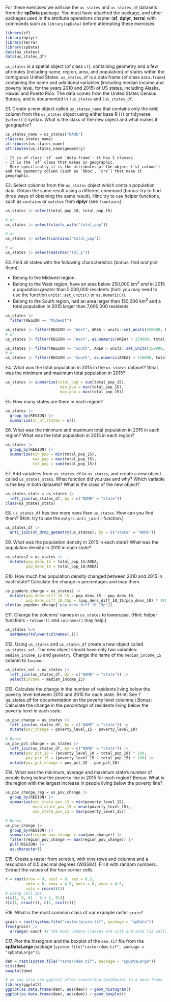 
For these exercises we will use the `us_states` and `us_states_df` datasets from the **spData** package.
You must have attached the package, and other packages used in the attribute operations chapter (**sf**, **dplyr**, **terra**) with commands such as `library(spData)` before attempting these exercises:

```r
library(sf)
library(dplyr)
library(terra)
library(spData)
data(us_states)
data(us_states_df)
```

`us_states` is a spatial object (of class `sf`), containing geometry and a few attributes (including name, region, area, and population) of states within the contiguous United States.
`us_states_df` is a data frame (of class `data.frame`) containing the name and additional variables (including median income and poverty level, for the years 2010 and 2015) of US states, including Alaska, Hawaii and Puerto Rico.
The data comes from the United States Census Bureau, and is documented in `?us_states` and `?us_states_df`.

E1. Create a new object called `us_states_name` that contains only the `NAME` column from the `us_states` object using either base R (`[`) or tidyverse (`select()`) syntax.
What is the class of the new object and what makes it geographic?

```r
us_states_name = us_states["NAME"]
class(us_states_name)
attributes(us_states_name)
attributes(us_states_name$geometry)
```

```asis
- It is of class `sf` and `data.frame`: it has 2 classes.
- It is the `sf` class that makes in geographic.
- More specifically it is the attributes of the object (`sf_column`) and the geometry column (such as `bbox`, `crs`) that make it geographic.
```

E2. Select columns from the `us_states` object which contain population data.
Obtain the same result using a different command (bonus: try to find three ways of obtaining the same result).
Hint: try to use helper functions, such as `contains` or `matches` from **dplyr** (see `?contains`).

```r
us_states |> select(total_pop_10, total_pop_15)

# or
us_states |> select(starts_with("total_pop"))

# or
us_states |> select(contains("total_pop"))

# or
us_states |> select(matches("tal_p"))
```

E3. Find all states with the following characteristics (bonus: find *and* plot them):

- Belong to the Midwest region.
- Belong to the West region, have an area below 250,000 km^2^ *and* in 2015 a population greater than 5,000,000 residents (hint: you may need to use the function `units::set_units()` or `as.numeric()`).
- Belong to the South region, had an area larger than 150,000 km^2^ and a total population in 2015 larger than 7,000,000 residents.

```r
us_states |> 
  filter(REGION == "Midwest")

us_states |> filter(REGION == "West", AREA < units::set_units(250000, km^2), total_pop_15 > 5000000)
# or
us_states |> filter(REGION == "West", as.numeric(AREA) < 250000, total_pop_15 > 5000000)

us_states |> filter(REGION == "South", AREA > units::set_units(150000, km^2), total_pop_15 > 7000000)
# or
us_states |> filter(REGION == "South", as.numeric(AREA) > 150000, total_pop_15 > 7000000)
```

E4. What was the total population in 2015 in the `us_states` dataset?
What was the minimum and maximum total population in 2015?

```r
us_states |> summarize(total_pop = sum(total_pop_15),
                        min_pop = min(total_pop_15),
                        max_pop = max(total_pop_15))
```

E5. How many states are there in each region?

```r
us_states |>
  group_by(REGION) |>
  summarize(nr_of_states = n())
```

E6. What was the minimum and maximum total population in 2015 in each region?
What was the total population in 2015 in each region?

```r
us_states |>
  group_by(REGION) |>
  summarize(min_pop = min(total_pop_15),
            max_pop = max(total_pop_15),
            tot_pop = sum(total_pop_15))
```

E7. Add variables from `us_states_df` to `us_states`, and create a new object called `us_states_stats`.
What function did you use and why?
Which variable is the key in both datasets?
What is the class of the new object?

```r
us_states_stats = us_states |>
  left_join(us_states_df, by = c("NAME" = "state"))
class(us_states_stats)
```

E8. `us_states_df` has two more rows than `us_states`.
How can you find them? (Hint: try to use the `dplyr::anti_join()` function.)

```r
us_states_df |>
  anti_join(st_drop_geometry(us_states), by = c("state" = "NAME"))
```

E9. What was the population density in 2015 in each state?
What was the population density in 2010 in each state?

```r
us_states2 = us_states |>
  mutate(pop_dens_15 = total_pop_15/AREA,
         pop_dens_10 = total_pop_10/AREA)
```

E10. How much has population density changed between 2010 and 2015 in each state?
Calculate the change in percentages and map them.

```r
us_popdens_change = us_states2 |>
  mutate(pop_dens_diff_10_15 = pop_dens_15 - pop_dens_10,
         pop_dens_diff_10_15p = (pop_dens_diff_10_15/pop_dens_10) * 100)
plot(us_popdens_change["pop_dens_diff_10_15p"])
```

E11. Change the columns' names in `us_states` to lowercase. (Hint: helper functions - `tolower()` and `colnames()` may help.)

```r
us_states %>%
  setNames(tolower(colnames(.)))
```

E12. Using `us_states` and `us_states_df` create a new object called `us_states_sel`.
The new object should have only two variables: `median_income_15` and `geometry`.
Change the name of the `median_income_15` column to `Income`.

```r
us_states_sel = us_states |>
  left_join(us_states_df, by = c("NAME" = "state")) |>
  select(Income = median_income_15)
```

E13. Calculate the change in the number of residents living below the poverty level between 2010 and 2015 for each state. (Hint: See ?us_states_df for documentation on the poverty level columns.)
Bonus: Calculate the change in the *percentage* of residents living below the poverty level in each state.

```r
us_pov_change = us_states |>
  left_join(us_states_df, by = c("NAME" = "state")) |>
  mutate(pov_change = poverty_level_15 - poverty_level_10)
 
# Bonus
us_pov_pct_change = us_states |>
  left_join(us_states_df, by = c("NAME" = "state")) |>
  mutate(pov_pct_10 = (poverty_level_10 / total_pop_10) * 100, 
         pov_pct_15 = (poverty_level_15 / total_pop_15) * 100) |>
  mutate(pov_pct_change = pov_pct_15 - pov_pct_10)
```

E14. What was the minimum, average and maximum state's number of people living below the poverty line in 2015 for each region?
Bonus: What is the region with the largest increase in people living below the poverty line?

```r
us_pov_change_reg = us_pov_change |>
  group_by(REGION) |>
  summarize(min_state_pov_15 = min(poverty_level_15),
            mean_state_pov_15 = mean(poverty_level_15),
            max_state_pov_15 = max(poverty_level_15))

# Bonus
us_pov_change |>
  group_by(REGION) |>
  summarize(region_pov_change = sum(pov_change)) |>
  filter(region_pov_change == max(region_pov_change)) |>
  pull(REGION) |>
  as.character()
```

E15. Create a raster from scratch, with nine rows and columns and a resolution of 0.5 decimal degrees (WGS84).
Fill it with random numbers.
Extract the values of the four corner cells. 

```r
r = rast(nrow = 9, ncol = 9, res = 0.5,
         xmin = 0, xmax = 4.5, ymin = 0, ymax = 4.5,
         vals = rnorm(81))
# using cell IDs
r[c(1, 9, 81 - 9 + 1, 81)]
r[c(1, nrow(r)), c(1, ncol(r))]
```

E16. What is the most common class of our example raster `grain`?

```r
grain = rast(system.file("raster/grain.tif", package = "spData"))
freq(grain) |> 
  arrange(-count )# the most common classes are silt and sand (13 cells)
```

E17. Plot the histogram and the boxplot of the `dem.tif` file from the **spDataLarge** package (`system.file("raster/dem.tif", package = "spDataLarge")`). 

```r
dem = rast(system.file("raster/dem.tif", package = "spDataLarge"))
hist(dem)
boxplot(dem)

# we can also use ggplot2 after converting SpatRaster to a data frame
library(ggplot2)
ggplot(as.data.frame(dem), aes(dem)) + geom_histogram()
ggplot(as.data.frame(dem), aes(dem)) + geom_boxplot()
```

